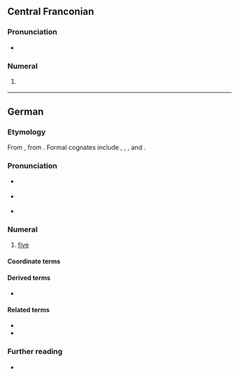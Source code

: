 {{also|Fünf}}
==Central Franconian==

===Pronunciation===
* {{IPA|gmw-cfr|/ˈfynəf/}}

===Numeral===
{{head|gmw-cfr|numeral}}

# {{lb|gmw-cfr|Kölsch}} {{rare spelling of|gmw-cfr|fünnef|t=five}}

----

==German==
{{cardinalbox|de|4|5|6|vier|sechs|ord=fünfte}}

===Etymology===
{{dercat|de|gmw-pro|gem-pro|ine-pro|inh=3}}
From {{inh|de|gmh|vünf}}, from {{inh|de|goh|fimf}}.  Formal cognates include {{cog|nl|vijf}}, {{cog|en|five}}, {{cog|yi|פֿינף}}, {{cog|got|𐍆𐌹𐌼𐍆}} and {{cog|is|fimm}}.

===Pronunciation===
* {{a|standard}} {{IPA|de|/fʏnf/}}
* {{a|colloquial|regional}} {{IPA|de|/fʏmf/}}
* {{audio|de|De-fünf.ogg}}

===Numeral===
{{head|de|numeral}}

# [[five]] {{gloss|numerical value represented by the Arabic numeral 5; or ''describing a set with five elements''}}

====Coordinate terms====
{{de-cardinal}}

====Derived terms====
* {{l|de|Fünfklang}}

====Related terms====
* {{l|de|fünfzig}}
* {{l|de|fünfzehn}}

===Further reading===
* {{R:Duden}}

{{cln|de|cardinal numbers|words ending in -nf}}